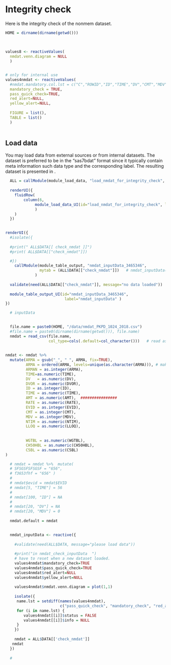 
# Integrity check <a name="nonmem_dataset_integrity_check"></a>

Here is the integrity check of the nonmem dataset. 

```r
HOME = dirname(dirname(getwd()))
 
  
  
values8 <- reactiveValues(
  nmdat.venn.diagram = NULL
  ) 


# only for internal use
values4nmdat <- reactiveValues(
  #nmdat.mandatory.col.lst = c("C","ROWID","ID","TIME","DV","CMT","MDV","AMT","RATE","EVID","CFLAG"),
  mandatory_check = TRUE,
  pass_quick_check=TRUE, 
  red_alert=NULL, 
  yellow_alert=NULL, 
  
  FIGURE = list(), 
  TABLE = list()
  )
 
```


## Load data
You may load data from external sources or from internal datasets. The dataset is preferred to be in the  "sas7bdat" format since it typically contain meta information such data type and the corresponding label. The resulting dataset is presented in .


```r
  ALL = callModule(module_load_data, "load_nmdat_for_integrity_check", ALL, data_name="check_nmdat")
  
  renderUI({
    fluidRow( 
        column(6,
             module_load_data_UI(id="load_nmdat_for_integrity_check", label="Load data") 
             )
    )
  })
  
```



```r


renderUI({
  #isolate({ 
  
  #print(" ALL$DATA[[ check_nmdat ]]")
  #print( ALL$DATA[["check_nmdat"]])

  #})
    callModule(module_table_output, "nmdat_inputData_3465346",  
               mytab = (ALL$DATA[["check_nmdat"]])   # nmdat_inputData()    
             )
  
  validate(need(ALL$DATA[["check_nmdat"]], message="no data loaded"))
  
  module_table_output_UI(id="nmdat_inputData_3465346", 
                          label="nmdat_inputData" ) 
})
```






```r
  # inputData

 
  file.name = paste0(HOME, "/data/nmdat_PKPD_1024_2018.csv")
  #file.name = paste0(dirname(dirname(getwd())), file.name)
  nmdat = read_csv(file.name, 
                   col_type=cols(.default=col_character()))   # read as character as defualt
  
  
nmdat <- nmdat %>% 
  mutate(ARMA = gsub("_", " ", ARMA, fix=TRUE), 
         ARMA = ordered(ARMA, levels=unique(as.character(ARMA))), # make ARMA as a ordered factor
         ARMAN = as.integer(ARMA), 
         TIME=as.numeric(TIME), 
         DV   = as.numeric(DV),
         DVOR = as.numeric(DVOR), 
         ID = as.integer(ID), 
         TIME = as.numeric(TIME), 
         AMT = as.numeric(AMT),  ################
         RATE = as.numeric(RATE), 
         EVID = as.integer(EVID), 
         CMT = as.integer(CMT), 
         MDV = as.integer(MDV), 
         NTIM = as.numeric(NTIM),
         LLOQ = as.numeric(LLOQ),
         
         
         WGTBL = as.numeric(WGTBL),
         CH50HBL = as.numeric(CH50HBL), 
         C5BL = as.numeric(C5BL) 
)

  # nmdat = nmdat %>%  mutate(
  # SFSGSFSFSGSF = "656",
  # f3653fhf = "656" )
  # 
  # nmdat$evid = nmdat$EVID
  # nmdat[5, "TIME"] = 56
  # 
  # nmdat[100, "ID"] = NA
  # 
  # nmdat[20, "DV"] = NA
  # nmdat[20, "MDV"] = 0
  
  nmdat.default = nmdat
  
```

 
```r
  
  nmdat_inputData <- reactive({
   
    #validate(need(ALL$DATA, message="please load data"))
     
    #print("in nmdat_check_inputData  ")
    # have to reset when a new dataset loaded.
    values4nmdat$mandatory_check=TRUE    
    values4nmdat$pass_quick_check=TRUE  
    values4nmdat$red_alert=NULL 
    values4nmdat$yellow_alert=NULL
    
    values4nmdat$nmdat.venn.diagram = plot(1,1)
    
    isolate({ 
     name.lst = setdiff(names(values4nmdat), 
                        c("pass_quick_check", "mandatory_check", "red_alert", "yellow_alert"))
     for (i in name.lst) {
        values4nmdat[[i]]$status = FALSE
        values4nmdat[[i]]$info = NULL
     }
    }) 
    
    nmdat = ALL$DATA[['check_nmdat']] 
   nmdat
  })
   
  #



 
 
```



